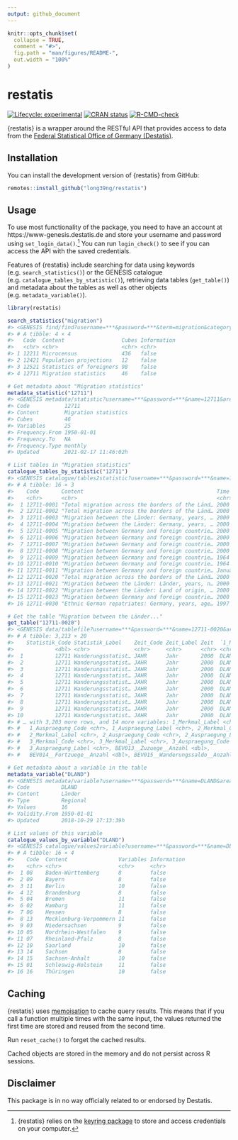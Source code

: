 ```yaml
---
output: github_document
---
```


<!-- README.md is generated from README.Rmd. Please edit that file -->

```r
knitr::opts_chunk$set(
  collapse = TRUE,
  comment = "#>",
  fig.path = "man/figures/README-",
  out.width = "100%"
)
```

# restatis

<!-- badges: start -->
[![Lifecycle: experimental](https://img.shields.io/badge/lifecycle-experimental-orange.svg)](https://lifecycle.r-lib.org/articles/stages.html#experimental)
[![CRAN status](https://www.r-pkg.org/badges/version/restatis)](https://CRAN.R-project.org/package=restatis)
[![R-CMD-check](https://github.com/long39ng/restatis/workflows/R-CMD-check/badge.svg)](https://github.com/long39ng/restatis/actions)
<!-- badges: end -->

{restatis} is a wrapper around the RESTful API that provides access to data from the [Federal Statistical Office of Germany (Destatis)](https://www-genesis.destatis.de/).

## Installation

You can install the development version of {restatis} from GitHub:

``` r
remotes::install_github("long39ng/restatis")
```

## Usage

To use most functionality of the package, you need to have an account at https://www-genesis.destatis.de and store your username and password using `set_login_data()`.^[{restatis} relies on the [keyring package](https://github.com/r-lib/keyring) to store and access credentials on your computer.] You can run `login_check()` to see if you can access the API with the saved credentials.

Features of {restatis} include searching for data using keywords (e.g. `search_statistics()`) or the GENESIS catalogue (e.g. `catalogue_tables_by_statistic()`), retrieving data tables (`get_table()`) and metadata about the tables as well as other objects (e.g. `metadata_variable()`).

``` r
library(restatis)

search_statistics("migration")
#> <GENESIS find/find?username=***&password=***&term=migration&category=statistics&pagelength=100&language=en>
#> # A tibble: 4 × 4
#>   Code  Content                  Cubes Information
#>   <chr> <chr>                    <chr> <chr>      
#> 1 12211 Microcensus              436   false      
#> 2 12421 Population projections   12    false      
#> 3 12521 Statistics of foreigners 98    false      
#> 4 12711 Migration statistics     46    false

# Get metadata about "Migration statistics"
metadata_statistic("12711")
#> <GENESIS metadata/statistic?username=***&password=***&name=12711&area=free&language=en>
#> Code           12711
#> Content        Migration statistics
#> Cubes          46
#> Variables      25
#> Frequency.From 1950-01-01
#> Frequency.To   NA
#> Frequency.Type monthly
#> Updated        2021-02-17 11:46:02h

# List tables in "Migration statistics"
catalogue_tables_by_statistic("12711")
#> <GENESIS catalogue/tables2statistic?username=***&password=***&name=12711&area=free&pagelength=100&language=en>
#> # A tibble: 16 × 3
#>    Code       Content                                          Time             
#>    <chr>      <chr>                                            <chr>            
#>  1 12711-0001 "Total migration across the borders of the Länd… 2000 to 2020     
#>  2 12711-0002 "Total migration across the borders of the Länd… 2000 to 2020     
#>  3 12711-0003 "Migration between the Länder: Germany, years, … 2000 to 2020     
#>  4 12711-0004 "Migration between the Länder: Germany, years, … 2000 to 2020     
#>  5 12711-0005 "Migration between Germany and foreign countrie… 2000 to 2020     
#>  6 12711-0006 "Migration between Germany and foreign countrie… 2000 to 2020     
#>  7 12711-0007 "Migration between Germany and foreign countrie… 2000 to 2020     
#>  8 12711-0008 "Migration between Germany and foreign countrie… 2000 to 2020     
#>  9 12711-0009 "Migration between Germany and foreign countrie… 1964 to 2020     
#> 10 12711-0010 "Migration between Germany and foreign countrie… 1964 to 2020     
#> 11 12711-0011 "Migration between Germany and foreign countrie… January 2008 to …
#> 12 12711-0020 "Total migration across the borders of the Länd… 2000 to 2020     
#> 13 12711-0021 "Migration between the Länder: Länder, years, n… 2000 to 2020     
#> 14 12711-0022 "Migration between the Länder: Land of origin, … 2000 to 2020     
#> 15 12711-0023 "Migration between Germany and foreign countrie… 2000 to 2020     
#> 16 12711-0030 "Ethnic German repatriates: Germany, years, age… 1997 to 2019

# Get the table "Migration between the Länder..."
get_table("12711-0020")
#> <GENESIS data/tablefile?username=***&password=***&name=12711-0020&area=free&compress=false&startyear=1900&endyear=2100&language=en&format=ffcsv>
#> # A tibble: 3,213 × 20
#>    Statistik_Code Statistik_Label    Zeit_Code Zeit_Label Zeit  `1_Merkmal_Code`
#>             <dbl> <chr>              <chr>     <chr>      <chr> <chr>           
#>  1          12711 Wanderungsstatist… JAHR      Jahr       2000  DLAND           
#>  2          12711 Wanderungsstatist… JAHR      Jahr       2000  DLAND           
#>  3          12711 Wanderungsstatist… JAHR      Jahr       2000  DLAND           
#>  4          12711 Wanderungsstatist… JAHR      Jahr       2000  DLAND           
#>  5          12711 Wanderungsstatist… JAHR      Jahr       2000  DLAND           
#>  6          12711 Wanderungsstatist… JAHR      Jahr       2000  DLAND           
#>  7          12711 Wanderungsstatist… JAHR      Jahr       2000  DLAND           
#>  8          12711 Wanderungsstatist… JAHR      Jahr       2000  DLAND           
#>  9          12711 Wanderungsstatist… JAHR      Jahr       2000  DLAND           
#> 10          12711 Wanderungsstatist… JAHR      Jahr       2000  DLAND           
#> # … with 3,203 more rows, and 14 more variables: 1_Merkmal_Label <chr>,
#> #   1_Auspraegung_Code <chr>, 1_Auspraegung_Label <chr>, 2_Merkmal_Code <chr>,
#> #   2_Merkmal_Label <chr>, 2_Auspraegung_Code <chr>, 2_Auspraegung_Label <chr>,
#> #   3_Merkmal_Code <chr>, 3_Merkmal_Label <chr>, 3_Auspraegung_Code <chr>,
#> #   3_Auspraegung_Label <chr>, BEV013__Zuzuege__Anzahl <dbl>,
#> #   BEV014__Fortzuege__Anzahl <dbl>, BEV015__Wanderungssaldo__Anzahl <dbl>

# Get metadata about a variable in the table
metadata_variable("DLAND")
#> <GENESIS metadata/variable?username=***&password=***&name=DLAND&area=free&language=en>
#> Code          DLAND
#> Content       Länder
#> Type          Regional
#> Values        16
#> Validity.From 1950-01-01
#> Updated       2018-10-29 17:13:39h

# List values of this variable
catalogue_values_by_variable("DLAND")
#> <GENESIS catalogue/values2variable?username=***&password=***&name=DLAND&area=free&searchcriterion=code&sortcriterion=code&pagelength=100&language=en>
#> # A tibble: 16 × 4
#>    Code  Content                Variables Information
#>    <chr> <chr>                  <chr>     <chr>      
#>  1 08    Baden-Württemberg      8         false      
#>  2 09    Bayern                 8         false      
#>  3 11    Berlin                 10        false      
#>  4 12    Brandenburg            8         false      
#>  5 04    Bremen                 11        false      
#>  6 02    Hamburg                11        false      
#>  7 06    Hessen                 8         false      
#>  8 13    Mecklenburg-Vorpommern 11        false      
#>  9 03    Niedersachsen          9         false      
#> 10 05    Nordrhein-Westfalen    9         false      
#> 11 07    Rheinland-Pfalz        8         false      
#> 12 10    Saarland               10        false      
#> 13 14    Sachsen                8         false      
#> 14 15    Sachsen-Anhalt         10        false      
#> 15 01    Schleswig-Holstein     11        false      
#> 16 16    Thüringen              10        false
```

## Caching

{restatis} uses [memoisation](https://github.com/r-lib/memoise) to cache query results. This means that if you call a function multiple times with the same input, the values returned the first time are stored and reused from the second time.

Run `reset_cache()` to forget the cached results.

Cached objects are stored in the memory and do not persist across R sessions.

## Disclaimer

This package is in no way officially related to or endorsed by Destatis.
